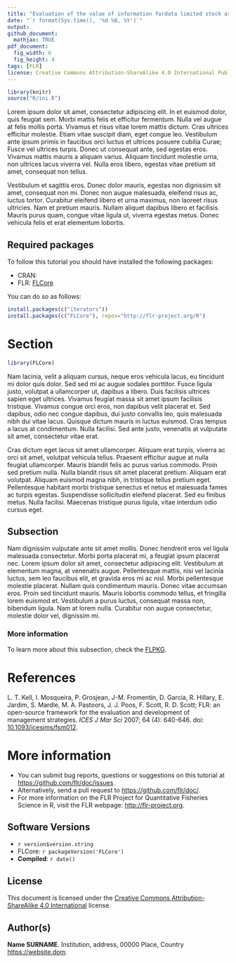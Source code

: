 ```yaml
---
title: "Evaluation of the value of information fordata limited stock assessments"
date: "`r format(Sys.time(), '%d %B, %Y')`"
output:
github_document:
  mathjax: TRUE
pdf_document:
  fig_width: 6 
  fig_height: 4 
tags: [FLR]
license: Creative Commons Attribution-ShareAlike 4.0 International Public License
---
```

 
```r
library(knitr)
source("R/ini.R")
```

Lorem ipsum dolor sit amet, consectetur adipiscing elit. In et euismod dolor, quis feugiat sem. Morbi mattis felis et efficitur fermentum. Nulla vel augue at felis mollis porta. Vivamus et risus vitae lorem mattis dictum. Cras ultrices efficitur molestie. Etiam vitae suscipit diam, eget congue leo. Vestibulum ante ipsum primis in faucibus orci luctus et ultrices posuere cubilia Curae; Fusce vel ultrices turpis. Donec ut consequat ante, sed egestas eros. Vivamus mattis mauris a aliquam varius. Aliquam tincidunt molestie urna, non ultrices lacus viverra vel. Nulla eros libero, egestas vitae pretium sit amet, consequat non tellus.

Vestibulum et sagittis eros. Donec dolor mauris, egestas non dignissim sit amet, consequat non mi. Donec non augue malesuada, eleifend risus ac, luctus tortor. Curabitur eleifend libero et urna maximus, non laoreet risus ultricies. Nam et pretium mauris. Nullam aliquet dapibus libero et facilisis. Mauris purus quam, congue vitae ligula ut, viverra egestas metus. Donec vehicula felis et erat elementum lobortis.


## Required packages

To follow this tutorial you should have installed the following packages:

- CRAN: 
- FLR: [FLCore](http://www.flr-project.org/FLCore/)

You can do so as follows:

```r
install.packages(c("iterators"))
install.packages(c("FLCore"), repos="http://flr-project.org/R")
```

# Section

```r
library(FLCore)
```

Nam lacinia, velit a aliquam cursus, neque eros vehicula lacus, eu tincidunt mi dolor quis dolor. Sed sed mi ac augue sodales porttitor. Fusce ligula justo, volutpat a ullamcorper ut, dapibus a libero. Duis facilisis ultrices sapien eget ultrices. Vivamus feugiat massa sit amet ipsum facilisis tristique. Vivamus congue orci eros, non dapibus velit placerat et. Sed dapibus, odio nec congue dapibus, dui justo convallis leo, quis malesuada nibh dui vitae lacus. Quisque dictum mauris in luctus euismod. Cras tempus a lacus at condimentum. Nulla facilisi. Sed ante justo, venenatis at vulputate sit amet, consectetur vitae erat.

Cras dictum eget lacus sit amet ullamcorper. Aliquam erat turpis, viverra ac orci sit amet, volutpat vehicula tellus. Praesent efficitur augue at nulla feugiat ullamcorper. Mauris blandit felis ac purus varius commodo. Proin sed pretium nulla. Nulla blandit risus sit amet placerat pretium. Aliquam erat volutpat. Aliquam euismod magna nibh, in tristique tellus pretium eget. Pellentesque habitant morbi tristique senectus et netus et malesuada fames ac turpis egestas. Suspendisse sollicitudin eleifend placerat. Sed eu finibus metus. Nulla facilisi. Maecenas tristique purus ligula, vitae interdum odio cursus eget.

## Subsection

Nam dignissim vulputate ante sit amet mollis. Donec hendrerit eros vel ligula malesuada consectetur. Morbi porta placerat mi, a feugiat ipsum placerat nec. Lorem ipsum dolor sit amet, consectetur adipiscing elit. Vestibulum at elementum magna, at venenatis augue. Pellentesque mattis, nisi vel lacinia luctus, sem leo faucibus elit, et gravida eros mi ac nisl. Morbi pellentesque molestie placerat. Nullam quis condimentum mauris. Donec vitae accumsan eros. Proin sed tincidunt mauris. Mauris lobortis commodo tellus, et fringilla lorem euismod et. Vestibulum a purus luctus, consequat massa non, bibendum ligula. Nam at lorem nulla. Curabitur non augue consectetur, molestie dolor vel, dignissim mi. 

### More information

To learn more about this subsection, check the [FLPKG](http://www.flr-project.org/FLPKG/).

# References

L. T. Kell, I. Mosqueira, P. Grosjean, J-M. Fromentin, D. Garcia, R. Hillary, E. Jardim, S. Mardle, M. A. Pastoors, J. J. Poos, F. Scott, R. D. Scott; FLR: an open-source framework for the evaluation and development of management strategies. *ICES J Mar Sci* 2007; 64 (4): 640-646. doi: [10.1093/icesjms/fsm012](https://doi.org/10.1093/icesjms/fsm012).

# More information

* You can submit bug reports, questions or suggestions on this tutorial at <https://github.com/flr/doc/issues>.
* Alternatively, send a pull request to <https://github.com/flr/doc/>.
* For more information on the FLR Project for Quantitative Fisheries Science in R, visit the FLR webpage: <http://flr-project.org>.

## Software Versions

* `r version$version.string`
* FLCore: `r packageVersion('FLCore')`
* **Compiled**: `r date()`

## License

This document is licensed under the [Creative Commons Attribution-ShareAlike 4.0 International](https://creativecommons.org/licenses/by-sa/4.0) license.

## Author(s)

**Name SURNAME**. Institution, address, 00000 Place, Country <https://website.dom>.
